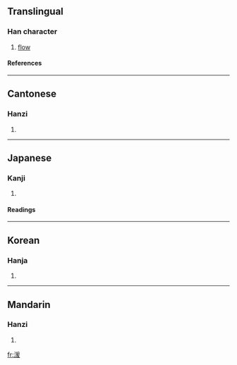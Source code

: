 ==Translingual==
===Han character===
{{Han char|rn=85|rad=水|as=09|sn=12|four=3214<sub>7</sub>|canj=水月一水 (EBME)}}
# [[flow]]
====References====
{{Han ref|kx=0638.190|dkj=17877|dj=1045.100|hdz=31682.040|uh=6E72|ud=28274|bh=B545|bd=46405}}

----
==Cantonese==
===Hanzi===
{{yue-hanzi|jyut=|y=wun4, yun4}}
# {{defn|Cantonese}}

----
==Japanese==
===Kanji===
{{ja-kanji|grade=|rs=水09}}
# {{defn|Japanese}} 
====Readings====
{{ja-readings|on=[[かん]] (kan), [[えん]] (en)|kun=[[きょい]] (kyoi)}}

----
==Korean==
===Hanja===
{{ko-hanja|hangeul=[[원]], [[환]]|eumhun=|rv=won, hwan|mr=wŏn, hwan|y=wen, hwan}}
# {{defn|Korean}}

----
==Mandarin==
===Hanzi===
{{cmn-hanzi|pin=[[yuán]] ([[yuan2]])|wg=yüan<sup>2</sup>}}
# {{defn|Mandarin}}

[[fr:湲]]